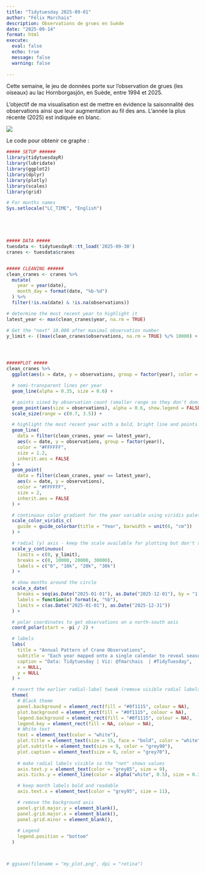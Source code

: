 ---
title: "Tidytuesday 2025-09-01"
author: "Félix Marchais"
description: Observations de grues en Suède
date: "2025-09-14"
format: html
execute:
  eval: false
  echo: true
  message: false
  warning: false
  
---

Cette semaine, le jeu de données porte sur l'observation de grues (les oiseaux) au lac Hornborgasjön, en Suède, entre 1994 et 2025.

L'objectif de ma visualisation est de mettre en évidence la saisonnalité des observations ainsi que leur augmentation au fil des ans. L'année la plus récente (2025) est indiquée en blanc.

![](cranes.png)

Le code pour obtenir ce graphe :

```{r code}

##### SETUP ######
library(tidytuesdayR)
library(lubridate)
library(ggplot2)
library(dplyr)
library(plotly)
library(scales)
library(grid)

# For months names
Sys.setlocale("LC_TIME", "English")





##### DATA #####
tuesdata <- tidytuesdayR::tt_load('2025-09-30')
cranes <- tuesdata$cranes


##### CLEANING ######
clean_cranes <- cranes %>%
  mutate(
    year = year(date),
    month_day = format(date, "%b-%d")
  ) %>%
  filter(!is.na(date) & !is.na(observations))

# determine the most recent year to highlight it
latest_year <- max(clean_cranes$year, na.rm = TRUE)

# Get the "next" 10.000 after maximal observation number
y_limit <- ((max(clean_cranes$observations, na.rm = TRUE) %/% 10000) + 1) * 10000




#####PLOT #####
clean_cranes %>%
  ggplot(aes(x = date, y = observations, group = factor(year), color = year)) +

  # semi-transparent lines per year
  geom_line(alpha = 0.35, size = 0.6) +

  # points sized by observation count (smaller range so they don't dominate)
  geom_point(aes(size = observations), alpha = 0.6, show.legend = FALSE) +
  scale_size(range = c(0.7, 3.5)) +

  # highlight the most recent year with a bold, bright line and points on top
  geom_line(
    data = filter(clean_cranes, year == latest_year),
    aes(x = date, y = observations, group = factor(year)),
    color = "#FFFFFF",
    size = 1.2,
    inherit.aes = FALSE
  ) +
  geom_point(
    data = filter(clean_cranes, year == latest_year),
    aes(x = date, y = observations),
    color = "#FFFFFF",
    size = 2,
    inherit.aes = FALSE
  ) +

  # continuous color gradient for the year variable using viridis palette
  scale_color_viridis_c(
    guide = guide_colorbar(title = "Year", barwidth = unit(6, "cm"))
  ) +

  # radial (y) axis - keep the scale available for plotting but don't show the default radial text
  scale_y_continuous(
    limits = c(0, y_limit),
    breaks = c(0, 10000, 20000, 30000),
    labels = c("0", "10k", "20k", "30k")
  ) +

  # show months around the circle
  scale_x_date(
    breaks = seq(as.Date("2025-01-01"), as.Date("2025-12-01"), by = "1 month"),
    labels = function(x) format(x, "%b"),
    limits = c(as.Date("2025-01-01"), as.Date("2025-12-31"))
  ) +

  # polar coordinates to get observations on a north-south axis
  coord_polar(start = -pi / 2) +

  # labels
  labs(
    title = "Annual Pattern of Crane Observations",
    subtitle = "Each year mapped onto a single calendar to reveal seasonal rhythms",
    caption = "Data: Tidytuesday | Viz: @fmarchais  | #TidyTuesday",
    x = NULL,
    y = NULL
  ) +

  # revert the earlier radial-label tweak (remove visible radial labels in the margin)
  theme(
    # Black theme
    panel.background = element_rect(fill = "#0f1115", colour = NA),
    plot.background = element_rect(fill = "#0f1115", colour = NA),
    legend.background = element_rect(fill = "#0f1115", colour = NA),
    legend.key = element_rect(fill = NA, colour = NA),
    # White text
    text = element_text(color = "white"),
    plot.title = element_text(size = 15, face = "bold", color = "white"),
    plot.subtitle = element_text(size = 9, color = "grey90"),
    plot.caption = element_text(size = 9, color = "grey70"),
    
    # make radial labels visible so the "net" shows values
    axis.text.y = element_text(color = "grey85", size = 9),
    axis.ticks.y = element_line(color = alpha("white", 0.5), size = 0.3),

    # keep month labels bold and readable
    axis.text.x = element_text(color = "grey95", size = 11),

    # remove the background axis
    panel.grid.major.y = element_blank(),
    panel.grid.major.x = element_blank(),
    panel.grid.minor = element_blank(),
    
    # Legend
    legend.position = "bottom"
  )



# ggsave(filename = "my_plot.png", dpi = "retina")

```
